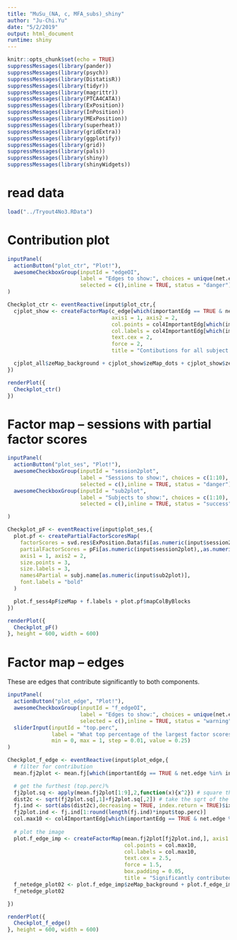 ```yaml
---
title: "MuSu_(NA, c, MFA_subs)_shiny"
author: "Ju-Chi.Yu"
date: "5/2/2019"
output: html_document
runtime: shiny
---
```


```r
knitr::opts_chunk$set(echo = TRUE)
suppressMessages(library(pander))
suppressMessages(library(psych))
suppressMessages(library(DistatisR))
suppressMessages(library(tidyr))
suppressMessages(library(magrittr))
suppressMessages(library(PTCA4CATA))
suppressMessages(library(ExPosition))
suppressMessages(library(InPosition))
suppressMessages(library(MExPosition))
suppressMessages(library(superheat))
suppressMessages(library(gridExtra))
suppressMessages(library(ggplotify))
suppressMessages(library(grid))
suppressMessages(library(pals))
suppressMessages(library(shiny))
suppressMessages(library(shinyWidgets))

```

# read data

```r
load("../Tryout4No3.RData")
```

# Contribution plot

```r
inputPanel(
  actionButton("plot_ctr", "Plot!"),
  awesomeCheckboxGroup(inputId = "edgeOI",
                       label = "Edges to show:", choices = unique(net.edge),
                       selected = c(),inline = TRUE, status = "danger")
)

Checkplot_ctr <- eventReactive(input$plot_ctr,{
  cjplot_show <- createFactorMap(c_edge[which(importantEdg == TRUE & net.edge %in% input$edgeOI),],
                                 axis1 = 1, axis2 = 2,
                                 col.points = col4ImportantEdg[which(importantEdg == TRUE & net.edge %in% input$edgeOI)],
                                 col.labels = col4ImportantEdg[which(importantEdg == TRUE & net.edge %in% input$edgeOI)],
                                 text.cex = 2,
                                 force = 2,
                                 title = "Contibutions for all subject x edges")

  cjplot_all$zeMap_background + cjplot_show$zeMap_dots + cjplot_show$zeMap_text
})

renderPlot({
  Checkplot_ctr()
})

```

# Factor map -- sessions with partial factor scores

```r

inputPanel(
  actionButton("plot_ses", "Plot!"),
  awesomeCheckboxGroup(inputId = "session2plot",
                       label = "Sessions to show:", choices = c(1:10),
                       selected = c(),inline = TRUE, status = "danger"),
  awesomeCheckboxGroup(inputId = "sub2plot",
                       label = "Subjects to show:", choices = c(1:10),
                       selected = c(),inline = TRUE, status = "success")

)

Checkplot_pF <- eventReactive(input$plot_ses,{
  plot.pf <- createPartialFactorScoresMap(
    factorScores = svd.res$ExPosition.Data$fi[as.numeric(input$session2plot),],
    partialFactorScores = pFi[as.numeric(input$session2plot),,as.numeric(input$sub2plot)],
    axis1 = 1, axis2 = 2,
    size.points = 3,
    size.labels = 3,
    names4Partial = subj.name[as.numeric(input$sub2plot)],
    font.labels = "bold"
  )

  plot.f_sess4pF$zeMap + f.labels + plot.pf$mapColByBlocks
})

renderPlot({
  Checkplot_pF()
}, height = 600, width = 600)

```

# Factor map -- edges

These are edges that contribute significantly to both components.

```r
inputPanel(  
  actionButton("plot_edge", "Plot!"),
  awesomeCheckboxGroup(inputId = "f_edgeOI", 
                       label = "Edges to show:", choices = unique(net.edge),
                       selected = c(),inline = TRUE, status = "warning"),
  sliderInput(inputId = "top.perc",
              label = "What top percentage of the largest factor scores to show:",                            
              min = 0, max = 1, step = 0.01, value = 0.25)
)

Checkplot_f_edge <- eventReactive(input$plot_edge,{
  # filter for contribution
  mean.fj2plot <- mean.fj[which(importantEdg == TRUE & net.edge %in% input$f_edgeOI),] 

  # get the furthest (top.perc)%
  fj2plot.sq <- apply(mean.fj2plot[1:9],2,function(x){x^2}) # square the factor scores
  dist2c <- sqrt(fj2plot.sq[,1]+fj2plot.sq[,2]) # take the sqrt of the ss of component 1+2
  fj.ind <- sort(abs(dist2c),decreasing = TRUE, index.return = TRUE)$ix # sort the distance to the origen and get the index (big to small)
  fj2plot.ind <- fj.ind[1:round(length(fj.ind)*input$top.perc)]
  col.max10 <- col4ImportantEdg[which(importantEdg == TRUE & net.edge %in% input$f_edgeOI)] %>% .[fj2plot.ind]
  
  # plot the image
  plot.f_edge_imp <- createFactorMap(mean.fj2plot[fj2plot.ind,], axis1 = 1, axis2 = 2,
                                     col.points = col.max10,
                                     col.labels = col.max10,
                                     text.cex = 2.5,
                                     force = 1.5,
                                     box.padding = 0.05,
                                     title = "Significantly contributed factor scores - colored by subject_x_edge types")
  f_netedge_plot02 <- plot.f_edge_imp$zeMap_background + plot.f_edge_imp$zeMap_dots + plot.f_edge_imp$zeMap_text + f.labels
  f_netedge_plot02

})

renderPlot({
  Checkplot_f_edge()
}, height = 600, width = 600)


```

